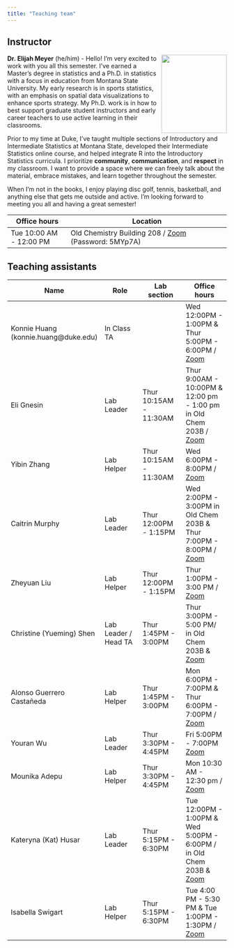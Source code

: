 ```yaml
---
title: "Teaching team"
---
```


## Instructor

![](images/team/elijah.jpeg){width="150" height="180"style="float:right;padding: 0 0 0 10px;" fig-alt="Headshot of Dr. Elijah Meyer"}

**Dr. Elijah Meyer** (he/him) - Hello! I'm very excited to work with you all this semester. I've earned a Master's degree in statistics and a Ph.D. in statistics with a focus in education from Montana State University. My early research is in sports statistics, with an emphasis on spatial data visualizations to enhance sports strategy. My Ph.D. work is in how to best support graduate student instructors and early career teachers to use active learning in their classrooms. 

Prior to my time at Duke, I've taught multiple sections of Introductory and Intermediate Statistics at Montana State, developed their Intermediate Statistics online course, and helped integrate R into the Introductory Statistics curricula. I prioritize **community**, **communication**, and **respect** in my classroom. I want to provide a space where we can freely talk about the material, embrace mistakes, and learn together throughout the semester. 

When I'm not in the books, I enjoy playing disc golf, tennis, basketball, and anything else that gets me outside and active. I'm looking forward to meeting you all and having a great semester!


| Office hours            | Location                                                                       |
|--------------------|----------------------------------------------------|
| Tue 10:00 AM - 12:00 PM | Old Chemistry Building 208 / [Zoom](https://bit.ly/3QZ8JAL) (Password: 5MYp7A) |

## Teaching assistants

| Name                     | Role                 | Lab section            | Office hours                                              |
|------------------|------------------|------------------|-------------------|
| Konnie Huang (konnie.huang@duke.edu)             | In Class TA          |                        | Wed 12:00PM - 1:00PM \& Thur 5:00PM - 6:00PM / [Zoom](https://duke.zoom.us/j/3134334092)                       |
| Eli Gnesin               | Lab Leader           | Thur 10:15AM - 11:30AM | Thur 9:00AM - 10:00PM  & 12:00 pm - 1:00 pm in Old Chem 203B / [Zoom](https://duke.zoom.us/j/96679510100) |
| Yibin Zhang              | Lab Helper           | Thur 10:15AM - 11:30AM |  Wed 6:00PM - 8:00PM / [Zoom](https://duke.zoom.us/j/6988663824)                                                         |
| Caitrin Murphy           | Lab Leader           | Thur 12:00PM - 1:15PM  | Wed 2:00PM - 3:00PM in Old Chem 203B \& Thur 7:00PM - 8:00PM  / [Zoom](https://duke.zoom.us/j/91219008868)                      |
| Zheyuan Liu              | Lab Helper           | Thur 12:00PM - 1:15PM  | Thur 1:00PM - 3:00 PM / [Zoom](https://duke.zoom.us/j/4756996788)                      |
| Christine (Yueming) Shen | Lab Leader / Head TA | Thur 1:45PM - 3:00PM   | Thur 3:00PM - 5:00 PM/ in Old Chem 203B \& [Zoom](https://duke.zoom.us/j/7084677825)                      |
| Alonso Guerrero Castañeda | Lab Helper          | Thur 1:45PM - 3:00PM  |Mon 6:00PM - 7:00PM \& Thur 6:00PM - 7:00PM / [Zoom](https://duke.zoom.us/j/4203479729)                    |
| Youran Wu                | Lab Leader           | Thur 3:30PM - 4:45PM   | Fri 5:00PM - 7:00PM [Zoom](https://duke.zoom.us/j/3729247150?pwd=WmxrcUlVNjNNckxzZlA5WGxXbFNLdz09)                                                              |
| Mounika Adepu            | Lab Helper           | Thur 3:30PM - 4:45PM   | Mon 10:30 AM - 12:30 pm / [Zoom](https://duke.zoom.us/j/96793000302)                    |
| Kateryna (Kat) Husar     | Lab Leader           | Thur 5:15PM - 6:30PM   | Tue 12:00PM - 1:00PM & Wed 5:00PM - 6:00PM / in Old Chem 203B \& [Zoom](https://duke.zoom.us/j/92277293367) |
| Isabella Swigart         | Lab Helper           | Thur 5:15PM - 6:30PM   | Tue 4:00 PM - 5:30 PM \& Tue 1:00PM - 1:30PM / [Zoom](https://duke.zoom.us/j/8134996832)                      |
